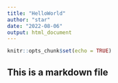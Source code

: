 ```yaml
---
title: "HelloWorld"
author: "star"
date: "2022-08-06"
output: html_document
---
```


```r
knitr::opts_chunk$set(echo = TRUE)
```

## This is a markdown file

